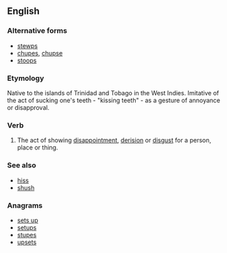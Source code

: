 ==English==

===Alternative forms===
* [[stewps]]
* [[chupes]], [[chupse]]
* [[stoops]]

===Etymology===
Native to the islands of Trinidad and Tobago in the West Indies. Imitative of the act of sucking one's teeth - "kissing teeth" - as a gesture of annoyance or disapproval.

===Verb===
{{en-verb|steupses|steupsing|steupsed}}

# {{Trinidad|dialect|onomatopoeia}} The act of showing [[disappointment]], [[derision]] or [[disgust]] for a person, place or thing.

===See also===
* [[hiss]]
* [[shush]]

===Anagrams===
* [[sets up#English|sets up]]
* [[setups#English|setups]]
* [[stupes#English|stupes]]
* [[upsets#English|upsets]]